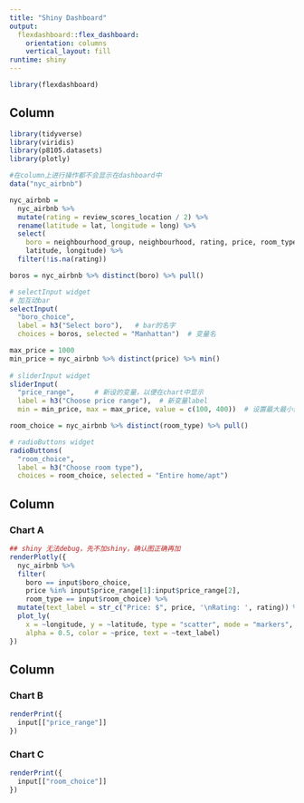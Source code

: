 ```yaml
---
title: "Shiny Dashboard"
output: 
  flexdashboard::flex_dashboard:
    orientation: columns
    vertical_layout: fill
runtime: shiny
---
```


```r
library(flexdashboard)
```

Column {.sidebar}
-----------------------------------------------------------------------

```r
library(tidyverse)
library(viridis)
library(p8105.datasets)
library(plotly)
```
```r
#在column上进行操作都不会显示在dashboard中
data("nyc_airbnb")

nyc_airbnb = 
  nyc_airbnb %>% 
  mutate(rating = review_scores_location / 2) %>%
  rename(latitude = lat, longitude = long) %>%
  select(
    boro = neighbourhood_group, neighbourhood, rating, price, room_type,
    latitude, longitude) %>%
  filter(!is.na(rating))
```

```r
boros = nyc_airbnb %>% distinct(boro) %>% pull()

# selectInput widget
# 加互动bar
selectInput(
  "boro_choice",  
  label = h3("Select boro"),   # bar的名字
  choices = boros, selected = "Manhattan")  # 变量名

max_price = 1000
min_price = nyc_airbnb %>% distinct(price) %>% min()
  
# sliderInput widget
sliderInput(
  "price_range",     # 新设的变量，以便在chart中显示
  label = h3("Choose price range"),  # 新变量label
  min = min_price, max = max_price, value = c(100, 400))  # 设置最大最小值

room_choice = nyc_airbnb %>% distinct(room_type) %>% pull()

# radioButtons widget
radioButtons(
  "room_choice", 
  label = h3("Choose room type"),
  choices = room_choice, selected = "Entire home/apt")
```


Column {data-width=650}
-----------------------------------------------------------------------

### Chart A


```r
## shiny 无法debug，先不加shiny，确认图正确再加
renderPlotly({
  nyc_airbnb %>%
  filter(
    boro == input$boro_choice, 
    price %in% input$price_range[1]:input$price_range[2],
    room_type == input$room_choice) %>%
  mutate(text_label = str_c("Price: $", price, '\nRating: ', rating)) %>% 
  plot_ly(
    x = ~longitude, y = ~latitude, type = "scatter", mode = "markers",
    alpha = 0.5, color = ~price, text = ~text_label)
})
```

Column {data-width=350}
-----------------------------------------------------------------------

### Chart B

```r
renderPrint({ 
  input[["price_range"]]
})
```

### Chart C

```r
renderPrint({ 
  input[["room_choice"]]
})
```

